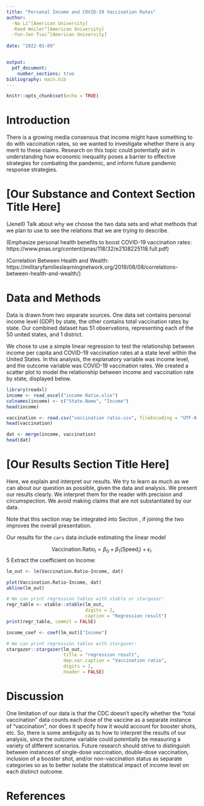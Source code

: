 ```yaml
---
title: "Personal Income and COVID-19 Vaccination Rates"
author: 
  -Na Li^[American University]
  -Reed Weiler^[American University]
  -Yun-Jen Tsai^[American University]
  
date: "2022-01-09"


output: 
  pdf_document:
    number_sections: true
bibliography: main.bib
---
```


```r
knitr::opts_chunk$set(echo = TRUE)
```




# Introduction

There is a growing media consensus that income might have something to do with vaccination rates, so we wanted to investigate whether there is any merit to these claims. Research on this topic could potentially aid in understanding how economic inequality poses a barrier to effective strategies for combating the pandemic, and inform future pandemic response strategies. 


# [Our Substance and Context Section Title Here]


(Jenell) Talk about why we choose the two data sets and what methods that we plan to use to see the relations that we are trying to describe. 

(Emphasize personal health benefits to boost COVID-19 vaccination rates: https://www.pnas.org/content/pnas/118/32/e2108225118.full.pdf)


(Correlation Between Health and Wealth: https://militaryfamilieslearningnetwork.org/2019/08/08/correlations-between-health-and-wealth/)

# Data and Methods
\label{section:data}

Data is drawn from two separate sources. One data set contains personal income level (GDP) by state, the other contains total vaccination rates by state. Our combined dataset has 51 observations, representing each of the 50 united states, and 1 district. 

We chose to use a simple linear regression to test the relationship between income per capita and COVID-19 vaccination rates at a state level within the United States. In this analysis, the explanatory variable was income level, and the outcome variable was COVID-19 vaccination rates. We created a scatter plot to model the relationship between income and vaccination rate by state, displayed below.

```r
library(readxl)
income <- read_excel("income Ratio.xlsx")
colnames(income) <- c("State.Name", "Income")
head(income)
```
```r
vaccination <- read.csv("vaccination ratio.csv", fileEncoding = "UTF-8-BOM")
head(vaccination)
```
```r
dat <- merge(income, vaccination)
head(dat)
```

# [Our Results Section Title Here]

Here, we explain and interpret our results. We try to learn as much as we can about our question as possible, given the data and analysis. We present our results clearly. We interpret them for the reader with precision and circumspection. We avoid making claims that are not substantiated by our data.

Note that this section may be integrated into Section \ref{section:data}, if joining the two improves the overall presentation.

Our results for the `cars` data include estimating the linear model 

$$\text{Vaccination.Ratio}_i = \beta_0 + \beta_1 (\text{Speed}_i) + \epsilon_i.$$
5 Extract the coefficient on Income:
```r
lm_out <- lm(Vaccination.Ratio~Income, dat)
```

```r
plot(Vaccination.Ratio~Income, dat)
abline(lm_out)
```


```r
# We can print regression tables with xtable or stargazer:
regr_table <- xtable::xtable(lm_out,
                             digits = 2,
                             caption = "Regression result")
print(regr_table, commit = FALSE)
```

```r
income_coef <- coef(lm_out)["Income"]
```

```r
# We can print regression tables with stargazer:
stargazer::stargazer(lm_out, 
                     title = "regression result",
                     dep.var.caption = "Vaccination ratio",
                     digits = 2,
                     header = FALSE)
```


# Discussion

One limitation of our data is that the CDC doesn’t specify whether the “total vaccination” data counts each dose of the vaccine as a separate instance of “vaccination”, nor does it specify how it would account for booster shots, etc. So, there is some ambiguity as to how to interpret the results of our analysis, since the outcome variable could potentially be measuring a variety of different scenarios. Future research should strive to distinguish between instances of single-dose vaccination, double-dose vaccination, inclusion of a booster shot, and/or non-vaccination status as separate categories so as to better isolate the statistical impact of income level on each distinct outcome. 

# References 




